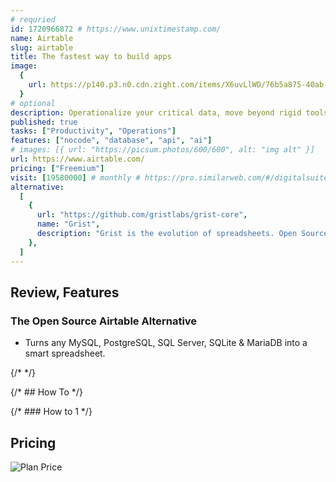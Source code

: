 ```yaml
---
# requried
id: 1720966872 # https://www.unixtimestamp.com/
name: Airtable
slug: airtable
title: The fastest way to build apps
image:
  {
    url: https://p140.p3.n0.cdn.zight.com/items/X6uvLlWD/76b5a875-40ab-4b34-94e8-065be995959a.jpg,
  }
# optional
description: Operationalize your critical data, move beyond rigid tools, and reimagine workflows with AI. No code required.
published: true
tasks: ["Productivity", "Operations"]
features: ["nocode", "database", "api", "ai"]
# images: [{ url: "https://picsum.photos/600/600", alt: "img alt" }]
url: https://www.airtable.com/
pricing: ["Freemium"]
visit: [19580000] # monthly # https://pro.similarweb.com/#/digitalsuite/websiteanalysis/home
alternative:
  [
    {
      url: "https://github.com/gristlabs/grist-core",
      name: "Grist",
      description: "Grist is the evolution of spreadsheets. Open Source Alternative to Airtable, Google Sheets, Excel",
    },
  ]
---
```


## Review, Features

### The Open Source Airtable Alternative

- Turns any MySQL, PostgreSQL, SQL Server, SQLite & MariaDB into a smart spreadsheet.

{/* <DetailYoutube videoId="" startTime={0} /> */}

{/* ## How To */}

{/* ### How to 1 */}

## Pricing

<Img
  src="https://p140.p3.n0.cdn.zight.com/items/o0uLlPy6/48906442-d3fb-40e6-b7a1-a59eb2757cd1.jpg"
  alt="Plan Price"
/>
